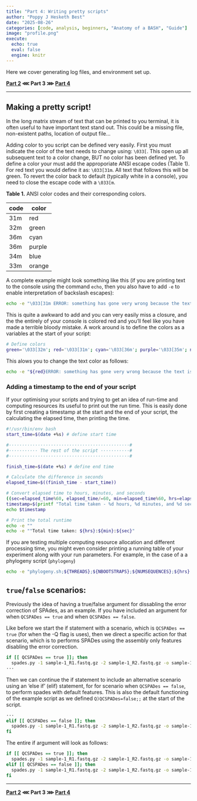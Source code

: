 ```yaml
---
title: "Part 4: Writing pretty scripts"
author: "Poppy J Hesketh Best"
date: "2025-08-26"
categories: [code, analysis, beginners, "Anatomy of a BASH", "Guide"]
image: "profile.png"
execute:
  echo: true
  eval: false
  engine: knitr
---
```


Here we cover generating log files, and environment set up.

**[Part 2]() ⋘ Part 3 ⋙ [Part 4]()**

---

## Making a pretty script!

In the long matrix stream of text that can be printed to you terminal, it is often useful to have important text stand out. This could be a missing file, non-existent paths, location of output file...

Adding color to you script can be defined very easily. First you must indicate the color of the text needs to change using: `\033[`. This open up all subsequent text to a color change, BUT no color has been defined yet. To define a color your must add the approporiate ANSI escape codes (Table 1). For red text you would define it as: `\033[31m`. All text that follows this will be green. To revert the color back to default (typically white in a console), you need to close the escape code with a `\033[m`.

**Table 1.** ANSI color codes and their corresponding colors.

| code | color  |
|------|--------|
| 31m  | red    |
| 32m  | green  |
| 36m  | cyan   |
| 36m  | purple |
| 34m  | blue   |
| 33m  | orange |

A complete example might look something like this (if you are printing text to the console using the command `echo`, then you also have to add `-e` to enable interpretation of backslash escapes):

```bash
echo -e "\033[31m ERROR: something has gone very wrong because the text is all red!\033[m"
```

This is quite a awkward to add and you can very easily miss a closure, and the the entirely of your console is colored red and you'll feel like you have made a terrible bloody mistake. A work around is to define the colors as a variables at the start of your script:

```bash
# Define colors
green='\033[32m'; red='\033[31m'; cyan='\033[36m'; purple='\033[35m'; nocolor='\033[m'
```

This alows you to change the text color as follows:

```bash
echo -e "${red}ERROR: something has gone very wrong because the text is all red!${nocolor}"
```

### Adding a timestamp to the end of your script

If your optimising your scripts and trying to get an idea of run-time and computing resources its useful to print out the run time. This is easily done by first creating a timestamp at the  start and the end of your script, the  calculating the elapsed time, then printing the time.

```bash
#!/usr/bin/env bash
start_time=$(date +%s) # define start time

#··············································#
#··········· The rest of the script ···········#
#··············································#

finish_time=$(date +%s) # define end time

# Calculate the difference in seconds
elapsed_time=$((finish_time - start_time))

# Convert elapsed time to hours, minutes, and seconds
((sec=elapsed_time%60, elapsed_time/=60, min=elapsed_time%60, hrs=elapsed_time/60))
timestamp=$(printf "Total time taken - %d hours, %d minutes, and %d seconds." $hrs $min $sec)
echo $timestamp

# Print the total runtime
echo -e ""
echo -e ""Total time taken: ${hrs}:${min}:${sec}"

```

If you are testing multiple computing resource allocation and different processing time, you might even consider printing a running table of your experiment along with your run parameters. For example, in the case of a a phylogeny script (`phylogeny`)
```bash
echo -e "phylogeny.sh;${THREADS};${NBOOTSTRAPS};${NUMSEQUENCES};${hrs}:${min}:${sec}" >> computing-time-test.csv
```

## `true`/`false` scenarios:

Previously the idea of having a true/false argument for dissabling the error correction of SPAdes, as an example. If you have included an argument for when `QCSPADes == true` and when `QCSPADes == false`.

Like before we start the if statement with a scenario, which is `QCSPADes == true` (for when the -Q flag is uses), then we direct a specific action for that scenario, which is to performs SPADes using the assembly only features disabling the error correction. 

```bash

if [[ QCSPADes == true ]]; then 
  spades.py -1 sample-1_R1.fastq.gz -2 sample-1_R2.fastq.gz -o sample-1_assembly-out --only-assembler
···
```

Then we can continue the if statement to include an alternative scenario using an 'else if' (elif) statement, for for scenario when `QCSPADes == false`, to perform spades with default features. This is also the default functioning of the example script as we defined `Q)QCSPADes=false;;` at the start of the script.

```bash
···
elif [[ QCSPADes == false ]]; then
  spades.py -1 sample-1_R1.fastq.gz -2 sample-1_R2.fastq.gz -o sample-1_assembly-out
fi
```
The entire if argument will look as follows:

```bash
if [[ QCSPADes == true ]]; then 
  spades.py -1 sample-1_R1.fastq.gz -2 sample-1_R2.fastq.gz -o sample-1_assembly-out --only-assembler
elif [[ QCSPADes == false ]]; then
  spades.py -1 sample-1_R1.fastq.gz -2 sample-1_R2.fastq.gz -o sample-1_assembly-out
fi
```

---

**[Part 2]() ⋘ Part 3 ⋙ [Part 4]()**